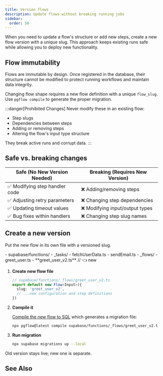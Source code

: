 ```yaml
---
title: Version flows
description: Update flows without breaking running jobs
sidebar:
  order: 50
---
```



When you need to update a flow's structure or add new steps, create a new flow version with a unique slug. This approach keeps existing runs safe while allowing you to deploy new functionality.

## Flow immutability

Flows are immutable by design. Once registered in the database, their structure cannot be modified to protect running workflows and maintain data integrity.

Changing flow shape requires a new flow definition with a unique `flow_slug`. Use `pgflow compile` to generate the proper migration.

:::danger[Prohibited Changes]
Never modify these in an existing flow:
- Step slugs
- Dependencies between steps
- Adding or removing steps
- Altering the flow's input type structure

They break active runs and corrupt data.
:::

## Safe vs. breaking changes

| Safe (No New Version Needed) | Breaking (Requires New Version) |
| ------------ | --------------- |
| ✅ Modifying step handler code | ❌ Adding/removing steps |
| ✅ Adjusting retry parameters | ❌ Changing step dependencies |
| ✅ Updating timeout values | ❌ Modifying input/output types |
| ✅ Bug fixes within handlers | ❌ Changing step slug names |

## Create a new version

Put the new flow in its own file with a versioned slug.

<FileTree>
- supabase/functions/
  - _tasks/
    - fetchUserData.ts
    - sendEmail.ts
  - _flows/
    - greet_user.ts
    - **greet_user_v2.ts**     // 👈 new
</FileTree>

<Steps>

1. **Create new flow file**

   ```typescript
   // supabase/functions/_flows/greet_user_v2.ts
   export default new Flow<Input>({
     slug: 'greet_user_v2',
     // ...new configuration and step definitions
   })
   ```

2. **Compile it**

   [Compile the new flow to SQL](/get-started/flows/compile-flow/) which generates a migration file:

   ```bash frame="none"
   npx pgflow@latest compile supabase/functions/_flows/greet_user_v2.ts
   ```

3. **Run migration**

   ```bash frame="none"
   npx supabase migrations up --local
   ```

</Steps>

Old version stays live; new one is separate.

## See Also

<CardGrid>
  <LinkCard
    title="Delete flow and its data"
    description="Development cleanup"
    href="/build/delete-flows/"
  />
  <LinkCard
    title="Tune deployed flows"
    description="Adjust production flow settings"
    href="/deploy/tune-flow-config/"
  />
</CardGrid>
